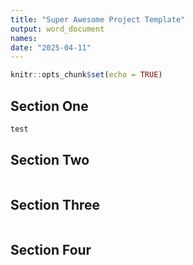 ```yaml
---
title: "Super Awesome Project Template"
output: word_document
names: 
date: "2025-04-11"
---
```


```r
knitr::opts_chunk$set(echo = TRUE)
```

## Section One

```r
test
```

## Section Two

```r

```

## Section Three

```r

```

## Section Four

```r

```

